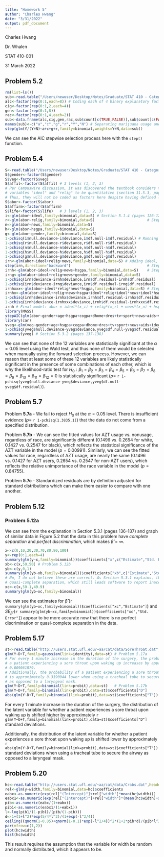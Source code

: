 ```yaml
---
title: "Homework 5"
author: "Charles Hwang"
date: "3/31/2022"
output: pdf_document
---
```

Charles Hwang

Dr. Whalen

STAT 410-001

31 March 2022

## Problem 5.2

```r
rm(list=ls())
sub<-read.table("/Users/newuser/Desktop/Notes/Graduate/STAT 410 - Categorical Data Analysis/Substance2.dat",header=TRUE)
alc<-factor(rep(0:1,each=8)) # Coding each of 4 binary explanatory factors
cig<-factor(rep(0:1,2,each=4))
gen<-factor(rep(0:1,8))
rac<-factor(rep(0:1,4,each=2))
sub<-data.frame(alc,cig,gen,rac,sub$count[c(TRUE,FALSE)],sub$count[c(FALSE,TRUE)])
names(sub)<-c("a","c","g","r","Y","N") # Separating marijuana usage and nonusage
step(glm(Y/(Y+N)~a+c+g+r,family=binomial,weights=Y+N,data=sub))
```

We can see the AIC stepwise selection process here with the `step()` function.

## Problem 5.4

```r
S<-read.table("/Users/newuser/Desktop/Notes/Graduate/STAT 410 - Categorical Data Analysis/Students.dat",header=TRUE)
S$gender<-factor(S$gender)
S$veg<-factor(S$veg)
S$affil<-factor(S$affil) # 3 levels (1, 2, 3)
# Per Campuswire discussion, it was discovered the textbook considers the ordinal
# variables "ideol" and "relig" to be quantitative (section 11.5.3, pages 315-316).
# Thus, they will not be coded as factors here despite having defined levels.
S$abor<-factor(S$abor)
S$affirm<-factor(S$affirm)
S$life<-factor(S$life)   # 3 levels (1, 2, 3)
i<-glm(abor~ideol,family=binomial,data=S) # Section 5.1.4 (pages 126-127)     # 5.4a
r<-glm(abor~relig,family=binomial,data=S)                        # Step 1
n<-glm(abor~news,family=binomial,data=S)
h<-glm(abor~hsgpa,family=binomial,data=S)
g<-glm(abor~gender,family=binomial,data=S)
1-pchisq(i$null.deviance-i$deviance,i$df.null-i$df.residual) # Running LRTs   # ***
1-pchisq(r$null.deviance-r$deviance,r$df.null-r$df.residual)                  # ***
1-pchisq(n$null.deviance-n$deviance,n$df.null-n$df.residual)                  # **
1-pchisq(h$null.deviance-h$deviance,h$df.null-h$df.residual)                  # " "
1-pchisq(g$null.deviance-g$deviance,g$df.null-g$df.residual)                  # " "
irn<-glm(abor~ideol+relig+news,family=binomial,data=S) # Adding ideol, relig, news
step(irn,direction="backward")                                   # Step 2
irnh<-glm(abor~ideol+relig+news+hsgpa,family=binomial,data=S)    # Step 3
irng<-glm(abor~ideol+relig+news+gender,family=binomial,data=S)
1-pchisq(irn$deviance-irnh$deviance,irn$df.residual-irnh$df.residual)         # *
1-pchisq(irn$deviance-irng$deviance,irn$df.residual-irng$df.residual)         # " "
irnhxxx<-glm(abor~ideol*relig*news*hsgpa,family=binomial,data=S) # Step 4
irnhx<-glm(abor~ideol+relig+news+hsgpa+ideol*relig+ideol*news+ideol*hsgpa+relig*news+relig*hsgpa+news*hsgpa,family=binomial,data=S)
1-pchisq(irnh$deviance-irnhx$deviance,irnh$df.residual-irnhx$df.residual)     # " "
1-pchisq(irnh$deviance-irnhxxx$deviance,irnh$df.residual-irnhxxx$df.residual) # " "
irnh # Final model: abor = ideol*(x_i) + relig*(x_r) + news*(x_n) + hsgpa*(x_h)
library(MASS)                                                                 # 5.4b
stepAIC(glm(abor~gender+age+hsgpa+cogpa+dhome+dres+tv+sport+news+aids+veg+ideol+relig+affirm,family=binomial,data=S))
library(car)                                                                  # 5.4c
yveg<-glm(veg~gender+age+hsgpa+cogpa+dhome+dres+tv+sport+news+aids+ideol+relig+abor+affirm,family=binomial,data=S)
1-pchisq(yveg$null.deviance-yveg$deviance,yveg$df.null-yveg$df.residual)
summary(yveg) # Section 5.3.2 (pages 137-138)
```

We can see that none of the 12 variables are statistically significant at the $\alpha=0.05$ level using the Wald test, and thus none of them would be selected when manually using the forward selection process. However, we can reason that at least some of these 12 variables are likely statistically significant in the presence of some combinations of each other, which is why the likelihood-ratio test for $H_0:\beta_1=\beta_2=\beta_3=\beta_4=\beta_5=\beta_6=\beta_7=\beta_8=\beta_9=\beta_{10}=\beta_{11}=\beta_{12}=0$ is statistically significant ($p=$ `r 1-pchisq(yveg$null.deviance-yveg$deviance,yveg$df.null-yveg$df.residual)`).

## Problem 5.7

Problem **5.7a** - We fail to reject $H_0$ at the $\alpha=0.05$ level. There is insufficient evidence ($p=$ `r 1-pchisq(1.3835,1)`) that the data do not come from a specified distribution.

Problem **5.7b** - We can see the fitted values for AZT usage vs. nonusage, regardless of race, are significantly different (0.1496 vs. 0.2654 for white, 0.1427 vs. 0.2547 for black), which reflects the statistical significance of the AZT variable in the model ($p=0.00991$). Similarly, we can see the fitted values for race, regardless of AZT usage, are nearly the same (0.1496 vs. 0.1427 for AZT users, 0.2654 vs. 0.2547 for non-AZT users), which reflects the relative unimportance of the race variable in the model ($p=0.84755$).

Problem **5.7c** - Standardized residuals are by definition adjusted for standard distributions which can make them easier to compare with one another.

## Problem 5.12

### Problem 5.12a

We can see from the explanation in Section 5.3.1 (pages 136-137) and graph of similar data in Figure 5.2 that the data in this problem have *complete separation* and *perfect discrimination*, which makes $\hat{\beta}=\infty$.

```r
x<-c(0,10,20,30,70,80,90,100)
y<-rep(0:1,each=4)
summary(glm(y~x,family=binomial))$coefficients["x",c("Estimate","Std. Error")]
xb<-c(x,50,50) # Problem 5.12b
yb<-c(y,0,1)
summary(glm(yb~xb,family=binomial))$coefficients["xb",c("Estimate","Std. Error")]
# No, I do not believe these are correct. As Section 5.3.1 explains, the data now have
# quasi-complete separation, which still leads software to report inaccurate estimates.
xc<-c(x,50.1,49.9)
summary(glm(yb~xc,family=binomial))
```

We can see the estimates for $\hat{\beta}$ (`r summary(glm(yb~xc,family=binomial))$coefficients["xc","Estimate"]`) and $SE_{\hat{\beta}}$ (`r summary(glm(yb~xc,family=binomial))$coefficients["xc","Std. Error"]`) appear to be more accurate now that there is no perfect discrimination or quasi-complete separation in the data.

## Problem 5.17

```r
st<-read.table("http://users.stat.ufl.edu/~aa/cat/data/SoreThroat.dat",header=TRUE)
glm(Y~D+T,family=gaussian(link=identity),data=st) # Problem 5.17a
# For every 1 minute increase in the duration of the surgery, the probability of
# a patient experiencing a sore throat upon waking up increases by approximately
# 0.009061879.
# Additionally, the probability of a patient experiencing a sore throat upon waking up
# is approximately 0.3190944 lower when using a tracheal tube to secure the airway
# as opposed to a laryngeal mask.
glm(Y~D+T,family=binomial(link=probit),data=st)   # Problem 5.17b
glm(Y~D+T,family=binomial(link=probit),data=st)$coefficients["D"]
abs(glm(Y~D+T,family=binomial(link=probit),data=st)$coefficients["T"])
```

For every 1 minute increase in the duration of the surgery, the distribution of the latent variable for whether a patient experiences a sore throat upon waking up is shifted higher by approximately `r glm(Y~D+T,family=binomial(link=probit),data=st)$coefficients["D"]` standard deviations.

Additionally, the distribution of the latent variable for whether a patient experiences a sore throat upon waking up is shifted lower by approximately `r abs(glm(Y~D+T,family=binomial(link=probit),data=st)$coefficients["T"])` standard deviations when using a tracheal tube to secure the airway as opposed to a laryngeal mask.

## Problem 5.20

```r
hc<-read.table("http://users.stat.ufl.edu/~aa/cat/data/Crabs.dat",header=TRUE)
rel<-glm(y~width,family=binomial,data=hc)$coefficients
eabx<-as.numeric(exp(rel["(Intercept)"]+rel["width"]*mean(hc$width)))
eabx1<-as.numeric(exp(rel["(Intercept)"]+rel["width"]*(mean(hc$width)+sd(hc$width))))
pib<-as.numeric(eabx/(1+eabx))
pib1<-as.numeric(eabx1/(1+eabx1))
l<-log(pib1/(1-pib1)/(pib/(1-pib)))
d<-1+(1+l^2)*exp(5/4*l^2)/(1+exp(-l^2/4))
ceiling((qnorm(1-0.05)+qnorm(1-0.1)*exp(-l^2/4))^2*(1+2*pib*d)/(pib*l^2)) # Round up
par(mfrow=c(1,2))
plot(hc$width)
hist(hc$width)
```

This result requires the assumption that the variable for width be random and normally distributed, which it appears to be.